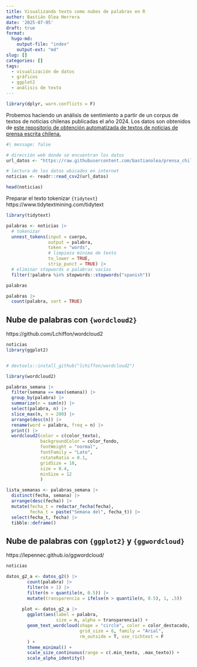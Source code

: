```yaml
---
title: Visualizando texto como nubes de palabras en R
author: Bastián Olea Herrera
date: '2025-07-05'
draft: true
format:
  hugo-md:
    output-file: "index"
    output-ext: "md"
slug: []
categories: []
tags:
  - visualización de datos
  - gráficos
  - ggplot2
  - análisis de texto
---
```

```r
library(dplyr, warn.conflicts = F)
```

Probemos haciendo un análisis de sentimiento a partir de un corpus de textos de noticias chilenas publicadas el año 2024. Los datos son obtenidos de [este repositorio de obtención automatizada de textos de noticias de prensa escrita chilena.](https://github.com/bastianolea/prensa_chile)

```r
#| message: false

# dirección web donde se encuentran los datos
url_datos <- "https://raw.githubusercontent.com/bastianolea/prensa_chile/refs/heads/main/datos/prensa_datos_muestra.csv"

# lectura de los datos ubicados en internet
noticias <- readr::read_csv2(url_datos)

head(noticias)
```


Preparar el texto
tokenizar
`{tidytext}`
https://www.tidytextmining.com/tidytext
```r
library(tidytext)

palabras <- noticias |> 
  # tokenizar
  unnest_tokens(input = cuerpo,
                output = palabra, 
                token = "words",
                # limpieza mínima de texto
                to_lower = TRUE,
                strip_punct = TRUE) |> 
  # eliminar stopwords o palabras vacías
  filter(!palabra %in% stopwords::stopwords("spanish"))

palabras
```
```r
palabras |> 
  count(palabra, sort = TRUE)
```


## Nube de palabras con `{wordcloud2}`
https://github.com/Lchiffon/wordcloud2

```r
noticias
library(ggplot2)


# devtools::install_github("lchiffon/wordcloud2")

library(wordcloud2)

palabras_semana |> 
  filter(semana == max(semana)) |> 
  group_by(palabra) |> 
  summarize(n = sum(n)) |> 
  select(palabra, n) |> 
  slice_max(n, n = 200) |> 
  arrange(desc(n)) |> 
  rename(word = palabra, freq = n) |> 
  print() |> 
  wordcloud2(color = c(color_texto),
             backgroundColor = color_fondo,
             fontWeight = "normal",
             fontFamily = "Lato",
             rotateRatio = 0.1,
             gridSize = 10,
             size = 0.4,
             minSize = 12
             )

lista_semanas <- palabras_semana |> 
  distinct(fecha, semana) |> 
  arrange(desc(fecha)) |> 
  mutate(fecha_t = redactar_fecha(fecha),
         fecha_t = paste("Semana del", fecha_t)) |> 
  select(fecha_t, fecha) |> 
  tibble::deframe()

```

## Nube de palabras con `{ggplot2}` y `{ggwordcloud}`
https://lepennec.github.io/ggwordcloud/

```r
noticias

datos_g2_a <- datos_g2() |> 
        count(palabra) |>
        filter(n > 1) |>
        filter(n > quantile(n, 0.5)) |> 
        mutate(transparencia = ifelse(n > quantile(n, 0.5), 1, .5))
      
      plot <- datos_g2_a |>   
        ggplot(aes(label = palabra, 
                   size = n, alpha = transparencia)) +
        geom_text_wordcloud(shape = "circle", color = color_destacado, 
                            grid_size = 6, family = "Arial",
                            rm_outside = T, use_richtext = F
        ) +
        theme_minimal() +
        scale_size_continuous(range = c(.min_texto, .max_texto)) +
        scale_alpha_identity()
```

